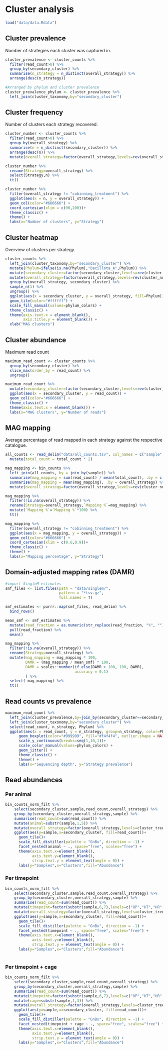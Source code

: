 # Cluster analysis

```r
load("data/data.Rdata")
```

## Cluster prevalence

Number of strategies each cluster was captured in.

```r
cluster_prevalence <- cluster_counts %>%
  filter(read_count>0) %>%
  group_by(secondary_cluster) %>%
  summarise(n_strategy = n_distinct(overall_strategy)) %>%
  arrange(desc(n_strategy))

#Arranged by phylum and cluster prevalence
cluster_prevalence_phylum <- cluster_prevalence %>%
  left_join(cluster_taxonomy,by="secondary_cluster")
```

## Cluster frequency

Number of clusters each strategy recovered.

```r
cluster_number <- cluster_counts %>%
  filter(read_count>0) %>%
  group_by(overall_strategy) %>%
  summarise(n = n_distinct(secondary_cluster)) %>%
  arrange(desc(n)) %>%
  mutate(overall_strategy=factor(overall_strategy,levels=rev(overall_strategy)))

cluster_number %>%
  rename(Strategy=overall_strategy) %>%
  select(Strategy,n) %>%
  tt()
```

```r
cluster_number %>%
  filter(overall_strategy != "cobinning_treatment") %>%
  ggplot(aes(x = n, y = overall_strategy)) +
  geom_col(color="#666666") +
  coord_cartesian(xlim = c(90,200))+
  theme_classic() +
  theme() +
  labs(x="Number of clusters", y="Strategy")
```

## Cluster heatmap

Overview of clusters per strategy.

```r
cluster_counts %>%
  left_join(cluster_taxonomy,by="secondary_cluster") %>%
  mutate(Phylum=ifelse(is.na(Phylum),"Bacillota_A",Phylum)) %>%
  mutate(secondary_cluster=factor(secondary_cluster,levels=rev(cluster_tree$tip.label))) %>%
  mutate(overall_strategy=factor(overall_strategy,levels=rev(cluster_number$overall_strategy)))  %>%
  group_by(overall_strategy, secondary_cluster) %>%
  sample_n(1) %>%
  ungroup() %>%
  ggplot(aes(x = secondary_cluster, y = overall_strategy, fill=Phylum)) +
  geom_tile(color="#ffffff") +
  scale_fill_manual(values=phylum_colors) +
  theme_classic() +
  theme(axis.text.x = element_blank(),
        axis.title.y = element_blank()) +
  xlab("MAG clusters")
```

## Cluster abundance

Maximum read count

```r
maximum_read_count <- cluster_counts %>%
  group_by(secondary_cluster) %>%
  slice_max(order_by = read_count) %>%
  ungroup()
```

```r
maximum_read_count %>%
  mutate(secondary_cluster=factor(secondary_cluster,levels=rev(cluster_tree$tip.label))) %>%
  ggplot(aes(x = secondary_cluster, y = read_count)) +
  geom_col(color="#666666") +
  theme_classic() +
  theme(axis.text.x = element_blank()) +
  labs(x="MAG clusters", y="Number of reads")
```

## MAG mapping

Average percentage of read mapped in each strategy against the respective catalogue.

```r
all_counts <- read_delim("data/all_counts.tsv", col_names = c("sample", "total_count")) %>%
  mutate(total_count = total_count * 2)

mag_mapping <- bin_counts %>%
  left_join(all_counts, by = join_by(sample)) %>%
  summarise(mag_mapping = sum(read_count) / mean(total_count), .by = c(sample, overall_strategy)) %>%
  summarise(mag_mapping = mean(mag_mapping), .by = overall_strategy) %>%
  mutate(overall_strategy=factor(overall_strategy,levels=rev(cluster_number$overall_strategy)))

mag_mapping %>%
  filter(!is.na(overall_strategy)) %>%
  rename(Strategy=overall_strategy,`Mapping %`=mag_mapping) %>%
  mutate(`Mapping %`=`Mapping %`*100) %>%
  tt()
```

```r
mag_mapping %>%
  filter(overall_strategy != "cobinning_treatment") %>%
  ggplot(aes(x = mag_mapping, y = overall_strategy)) +
  geom_col(color="#666666") +
  coord_cartesian(xlim = c(0.6,0.9))+
  theme_classic() +
  theme() +
  labs(x="Mapping percentage", y="Strategy")
```

## Domain-adjusted mapping rates (DAMR)
```r

#import SingleM estimates
smf_files <- list.files(path = "data/singlem/", 
                        pattern = "*tsv.gz", 
                        full.names = T)

smf_estimates <- purrr::map(smf_files, read_delim) %>%
  bind_rows()

mean_smf <- smf_estimates %>%
  mutate(read_fraction = as.numeric(str_replace(read_fraction, "%", ""))) %>%
  pull(read_fraction) %>%
  mean()

mag_mapping %>%
  filter(!is.na(overall_strategy)) %>%
  rename(Strategy=overall_strategy) %>%
  mutate(mag_mapping = mag_mapping * 100,
         DAMR = (mag_mapping / mean_smf) * 100,
         DAMR = scales::number(if_else(DAMR > 100, 100, DAMR),
                               accuracy = 0.1)
         ) %>%
  select(-mag_mapping) %>%
  tt()

```

## Read counts vs prevalence

```r
maximum_read_count %>%
  left_join(cluster_prevalence,by=join_by(secondary_cluster==secondary_cluster)) %>% 
  left_join(cluster_taxonomy,by="secondary_cluster") %>%
  select(read_count, n_strategy, Phylum) %>%
  ggplot(aes(x = read_count, y = n_strategy, group=n_strategy, color=Phylum)) +
      geom_boxplot(color="#999999", fill="#f4f4f4", outlier.shape = NA) +
      scale_y_continuous(breaks=seq(1,10,1))+
      scale_color_manual(values=phylum_colors) +
      geom_jitter() +
      theme_classic() +
      theme() +
      labs(x="Sequencing depth", y="Strategy prevalence")
```

## Read abundances

### Per animal

```r
bin_counts_norm_filt %>%
    select(secondary_cluster,sample,read_count,overall_strategy) %>%
    group_by(secondary_cluster,overall_strategy,sample) %>%
    summarise(read_count=sum(read_count)) %>% 
    mutate(animal=substr(sample,1,5)) %>% 
    mutate(overall_strategy=factor(overall_strategy,levels=cluster_tree$tip.label)) %>% 
    ggplot(aes(y=sample,x=secondary_cluster, fill=read_count))+
      geom_tile()+
      scale_fill_distiller(palette = "GnBu", direction = -1) +
      facet_nested(animal ~ ., space="free", scales="free") +
      theme(axis.text.x=element_blank(),
            axis.text.y=element_blank(),
            strip.text.y = element_text(angle = 0)) +
      labs(y="Samples",x="Clusters",fill="Abundance")
```

### Per timepoint

```r
bin_counts_norm_filt %>%
    select(secondary_cluster,sample,read_count,overall_strategy) %>%
    group_by(secondary_cluster,overall_strategy,sample) %>%
    summarise(read_count=sum(read_count)) %>% 
    mutate(timepoint=factor(substr(sample,6,7),levels=c("OP","HT","HR","CT","CR")))%>%
    mutate(overall_strategy=factor(overall_strategy,levels=cluster_tree$tip.label)) %>% 
    ggplot(aes(y=sample,x=secondary_cluster, fill=read_count))+
      geom_tile()+
      scale_fill_distiller(palette = "GnBu", direction = -1) +
      facet_nested(timepoint ~ ., space="free", scales="free") +
      theme(axis.text.x=element_blank(),
            axis.text.y=element_blank(),
            strip.text.y = element_text(angle = 0)) +
      labs(y="Samples",x="Clusters",fill="Abundance")
      
```

### Per timepoint + cage

```r
bin_counts_norm_filt %>%
    select(secondary_cluster,sample,read_count,overall_strategy) %>%
    group_by(secondary_cluster,overall_strategy,sample) %>%
    summarise(read_count=sum(read_count)) %>% 
    mutate(timepoint=factor(substr(sample,6,7),levels=c("OP","HT","HR","CT","CR")))%>%
    mutate(cage=substr(sample,1,3)) %>% 
    mutate(overall_strategy=factor(overall_strategy,levels=cluster_tree$tip.label)) %>% 
    ggplot(aes(y=sample,x=secondary_cluster, fill=read_count))+
      geom_tile()+
      scale_fill_distiller(palette = "GnBu", direction = -1) +
      facet_nested(timepoint + cage ~ ., space="free", scales="free") +
      theme(axis.text.x=element_blank(),
            axis.text.y=element_blank(),
            strip.text.y = element_text(angle = 0)) +
      labs(y="Samples",x="Clusters",fill="Abundance")
```
